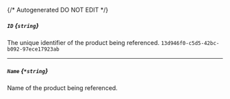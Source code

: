 {/* Autogenerated DO NOT EDIT  */}
##### `ID` *{`string`}*
The unique identifier of the product being referenced.
`13d946f0-c5d5-42bc-b092-97ece17923ab`

---
##### `Name` *{`*string`}*
Name of the product being referenced.

